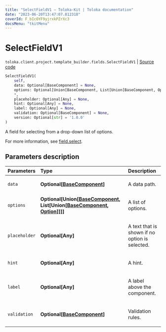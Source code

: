 ```yaml
---
title: "SelectFieldV1 — Toloka-Kit | Toloka documentation"
date: "2023-06-20T13:47:07.812318"
coverId: F_bIcOYF9yjrxkPZrXc3
docsMenu: "tkitMenu"
---
```


# SelectFieldV1

`toloka.client.project.template_builder.fields.SelectFieldV1` | [Source code](https://github.com/Toloka/toloka-kit/blob/v1.2.0/src/client/project/template_builder/fields.py#L438)

```python
SelectFieldV1(
    self,
    data: Optional[BaseComponent] = None,
    options: Optional[Union[BaseComponent, List[Union[BaseComponent, Option]]]] = None,
    *,
    placeholder: Optional[Any] = None,
    hint: Optional[Any] = None,
    label: Optional[Any] = None,
    validation: Optional[BaseComponent] = None,
    version: Optional[str] = '1.0.0'
)
```

A field for selecting from a drop-down list of options.

For more information, see [field.select](/docs/template-builder/reference/field.select).

## Parameters description

| Parameters | Type | Description |
| :----------| :----| :-----------|
`data`|**Optional\[[BaseComponent](/docs/toloka-kit/reference/toloka.client.project.template_builder.base.BaseComponent)\]**|<p>A data path.</p>
`options`|**Optional\[Union\[[BaseComponent](/docs/toloka-kit/reference/toloka.client.project.template_builder.base.BaseComponent), List\[Union\[[BaseComponent](/docs/toloka-kit/reference/toloka.client.project.template_builder.base.BaseComponent), [Option](/docs/toloka-kit/reference/toloka.client.project.template_builder.fields.SelectFieldV1.Option)\]\]\]\]**|<p>A list of options.</p>
`placeholder`|**Optional\[Any\]**|<p>A text that is shown if no option is selected.</p>
`hint`|**Optional\[Any\]**|<p>A hint.</p>
`label`|**Optional\[Any\]**|<p>A label above the component.</p>
`validation`|**Optional\[[BaseComponent](/docs/toloka-kit/reference/toloka.client.project.template_builder.base.BaseComponent)\]**|<p>Validation rules.</p>